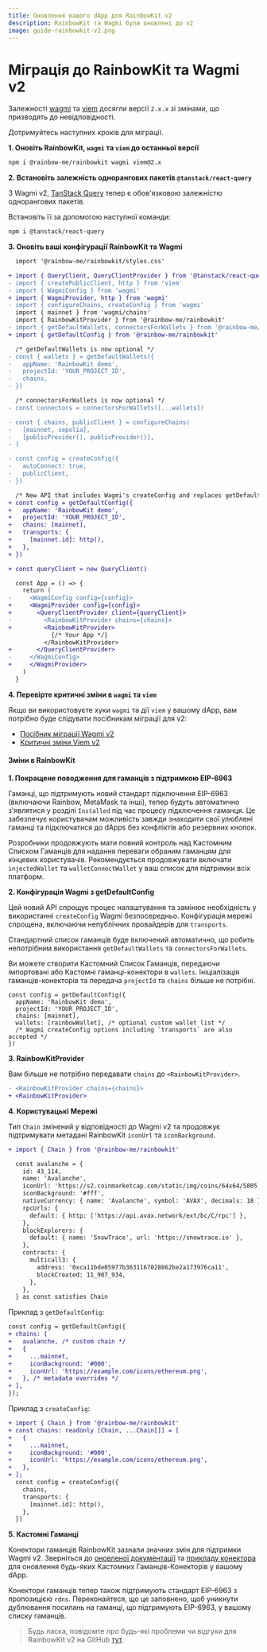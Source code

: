 ```yaml
---
title: Оновлення вашого dApp для RainbowKit v2
description: RainbowKit та Wagmi були оновлені до v2
image: guide-rainbowkit-v2.png
---
```


# Міграція до RainbowKit та Wagmi v2

Залежності [wagmi](https://wagmi.sh) та [viem](https://viem.sh) досягли версії `2.x.x` зі змінами, що призводять до невідповідності.

Дотримуйтесь наступних кроків для міграції.

**1. Оновіть RainbowKit, `wagmi` та `viem` до останньої версії**

```bash
npm i @rainbow-me/rainbowkit wagmi viem@2.x
```

**2. Встановіть залежність однорангових пакетів `@tanstack/react-query`**

З Wagmi v2, [TanStack Query](https://tanstack.com/query/v5/docs/react/overview) тепер є обов'язковою залежністю однорангових пакетів.

Встановіть її за допомогою наступної команди:

```bash
npm i @tanstack/react-query
```

**3. Оновіть ваші конфігурації RainbowKit та Wagmi**

```diff
  import '@rainbow-me/rainbowkit/styles.css'

+ import { QueryClient, QueryClientProvider } from '@tanstack/react-query'
- import { createPublicClient, http } from 'viem'
- import { WagmiConfig } from 'wagmi'
+ import { WagmiProvider, http } from 'wagmi'
- import { configureChains, createConfig } from 'wagmi'
  import { mainnet } from 'wagmi/chains'
  import { RainbowKitProvider } from '@rainbow-me/rainbowkit'
- import { getDefaultWallets, connectorsForWallets } from '@rainbow-me/rainbowkit'
+ import { getDefaultConfig } from '@rainbow-me/rainbowkit'

  /* getDefaultWallets is now optional */
- const { wallets } = getDefaultWallets({
-   appName: 'RainbowKit demo',
-   projectId: 'YOUR_PROJECT_ID',
-   chains,
- })

  /* connectorsForWallets is now optional */
- const connectors = connectorsForWallets([...wallets])

- const { chains, publicClient } = configureChains( 
-   [mainnet, sepolia], 
-   [publicProvider(), publicProvider()],
- )

- const config = createConfig({
-   autoConnect: true,
-   publicClient,
- })

  /* New API that includes Wagmi's createConfig and replaces getDefaultWallets and connectorsForWallets */
+ const config = getDefaultConfig({
+   appName: 'RainbowKit demo',
+   projectId: 'YOUR_PROJECT_ID',
+   chains: [mainnet],
+   transports: {
+     [mainnet.id]: http(),
+   },
+ })

+ const queryClient = new QueryClient()

  const App = () => {
    return (
-     <WagmiConfig config={config}>
+     <WagmiProvider config={config}>
+       <QueryClientProvider client={queryClient}>
-         <RainbowKitProvider chains={chains}>
+         <RainbowKitProvider>
            {/* Your App */}
          </RainbowKitProvider>
+       </QueryClientProvider>
-     </WagmiConfig>
+     </WagmiProvider>
    )
  }
```

**4. Перевірте критичні зміни в `wagmi` та `viem`**

Якщо ви використовуєте хуки `wagmi` та дії `viem` у вашому dApp, вам потрібно буде слідувати посібникам міграції для v2:

- [Посібник міграції Wagmi v2](https://wagmi.sh/react/guides/migrate-from-v1-to-v2)
- [Критичні зміни Viem v2](https://viem.sh/docs/migration-guide.html#_2-x-x-breaking-changes)

#### Зміни в RainbowKit

**1. Покращене поводження для гаманців з підтримкою EIP-6963**

Гаманці, що підтримують новий стандарт підключення EIP-6963 (включаючи Rainbow, MetaMask та інші), тепер будуть автоматично з'являтися у розділі `Installed` під час процесу підключення гаманця. Це забезпечує користувачам можливість завжди знаходити свої улюблені гаманці та підключатися до dApps без конфліктів або резервних кнопок.

Розробники продовжують мати повний контроль над Кастомним Списком Гаманців для надання переваги обраним гаманцям для кінцевих користувачів. Рекомендується продовжувати включати `injectedWallet` та `walletConnectWallet` у ваш список для підтримки всіх платформ.

**2. Конфігурація Wagmi з getDefaultConfig**

Цей новий API спрощує процес налаштування та замінює необхідність у використанні `createConfig` Wagmi безпосередньо. Конфігурація мережі спрощена, включаючи непублічних провайдерів для `transports`.

Стандартний список гаманців буде включений автоматично, що робить непотрібним використання `getDefaultWallets` та `connectorsForWallets`.

Ви можете створити Кастомний Список Гаманців, передаючи імпортовані або Кастомні гаманці-конектори в `wallets`. Ініціалізація гаманців-конекторів та передача `projectId` та `chains` більше не потрібні.

```
const config = getDefaultConfig({
  appName: 'RainbowKit demo',
  projectId: 'YOUR_PROJECT_ID',
  chains: [mainnet],
  wallets: [rainbowWallet], /* optional custom wallet list */
  /* Wagmi createConfig options including `transports` are also accepted */
})
```

**3. RainbowKitProvider**

Вам більше не потрібно передавати `chains` до `<RainbowKitProvider>`.

```diff
- <RainbowKitProvider chains={chains}>
+ <RainbowKitProvider>
```

**4. Користувацькі Мережі**

Тип `Chain` змінений у відповідності до Wagmi v2 та продовжує підтримувати метадані RainbowKit `iconUrl` та `iconBackground`.

```diff
+ import { Chain } from '@rainbow-me/rainbowkit'

  const avalanche = {
    id: 43_114,
    name: 'Avalanche',
    iconUrl: 'https://s2.coinmarketcap.com/static/img/coins/64x64/5805.png',
    iconBackground: '#fff',
    nativeCurrency: { name: 'Avalanche', symbol: 'AVAX', decimals: 18 },
    rpcUrls: {
      default: { http: ['https://api.avax.network/ext/bc/C/rpc'] },
    },
    blockExplorers: {
      default: { name: 'SnowTrace', url: 'https://snowtrace.io' },
    },
    contracts: {
      multicall3: {
        address: '0xca11bde05977b3631167028862be2a173976ca11',
        blockCreated: 11_907_934,
      },
    },
  } as const satisfies Chain
```

Приклад з `getDefaultConfig`:

```diff
const config = getDefaultConfig({
+ chains: [
+   avalanche, /* custom chain */
+   {
+     ...mainnet,
+     iconBackground: '#000',
+     iconUrl: 'https://example.com/icons/ethereum.png',
+   }, /* metadata overrides */
+ ],
});
```

Приклад з `createConfig`:

```diff
+ import { Chain } from '@rainbow-me/rainbowkit'
+ const chains: readonly [Chain, ...Chain[]] = [
+   {
+     ...mainnet,
+     iconBackground: '#000',
+     iconUrl: 'https://example.com/icons/ethereum.png',
+   },
+ ];
  const config = createConfig({
    chains,
    transports: {
      [mainnet.id]: http(),
    },
  })
```

**5. Кастомні Гаманці**

Конектори гаманців RainbowKit зазнали значних змін для підтримки Wagmi v2. Зверніться до [оновленої документації](https://www.rainbowkit.com/docs/custom-wallets) та [прикладу конектора](packages/rainbowkit/src/wallets/walletConnectors/rainbowWallet/rainbowWallet.ts) для оновлення будь-яких Кастомних Гаманців-Конекторів у вашому dApp.

Конектори гаманців тепер також підтримують стандарт EIP-6963 з пропозицією `rdns`. Переконайтеся, що це заповнено, щоб уникнути дублювання посилань на гаманці, що підтримують EIP-6963, у вашому списку гаманців.

> Будь ласка, повідомте про будь-які проблеми чи відгуки для RainbowKit v2 на GitHub [тут](https://github.com/rainbow-me/rainbowkit/issues/new/choose).
